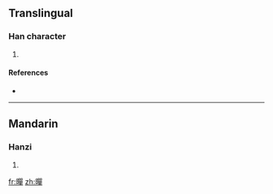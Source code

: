 ==Translingual==

===Han character===
{{Han char|rn=72|rad=日|as=12|sn=16|four=6604<sub>6</sub>|canj=日口口十 (ARRJ)}}

# {{defn|Han|sort=日12}}

====References====
* {{Han ref|kx=0499.400|dkj=14151|dj=0869.110|hdz=21536.090|uh=66BA|ud=26298|bh=E9BB|bd=59835}}

----

==Mandarin==

===Hanzi===
{{cmn-hanzi|pin=[[dàn]] ([[dan4]])|wg=tan<sup>4</sup>}}

# {{defn|Mandarin}}

[[fr:暺]]
[[zh:暺]]